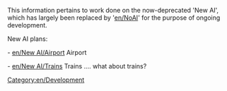 {{en/warning|The New AI in OpenTTD is DEAD. It is no longer on active development. If you want to pick it up again, feel free and have a look at [[en/Development/Script/AI/Main Page]]. Note, however, that NoAI branch is active, and is developing new OpenTTD AIs using Squirrel.}}


This information pertains to work done on the now-deprecated 'New AI', which has largely been replaced by '[[en/NoAI]]' for the purpose of ongoing development. 

New AI plans:

- [[en/New AI/Airport]] Airport

- [[en/New AI/Trains]] Trains .... what about trains?

[[Category:en/Development]]